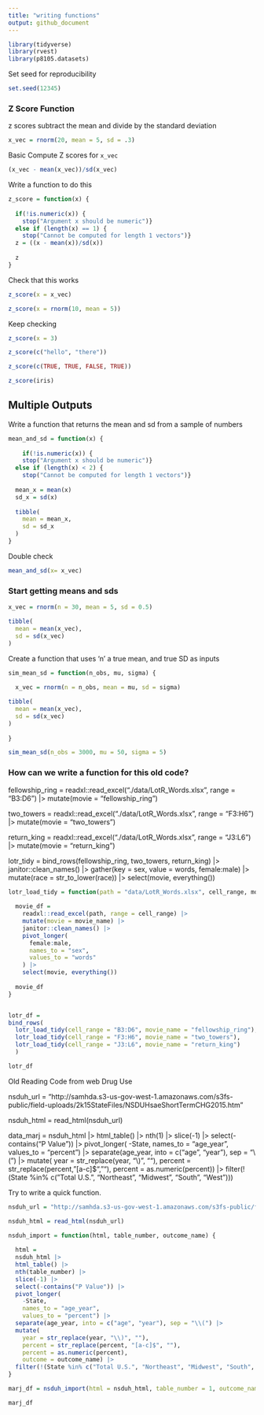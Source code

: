 ```yaml
---
title: "writing functions"
output: github_document
---
```


```r
library(tidyverse)
library(rvest)
library(p8105.datasets)

```

Set seed for reproducibility

```r
set.seed(12345)
```


### Z Score Function

z scores subtract the mean and divide by the standard deviation

```r
x_vec = rnorm(20, mean = 5, sd = .3)
```

Basic Compute Z scores for `x_vec`

```r
(x_vec - mean(x_vec))/sd(x_vec)
```


Write a function to do this

```r
z_score = function(x) {
  
  if(!is.numeric(x)) {
    stop("Argument x should be numeric")} 
  else if (length(x) == 1) {
    stop("Cannot be computed for length 1 vectors")}
  z = ((x - mean(x))/sd(x))
  
  z
}
```

Check that this works

```r
z_score(x = x_vec)

z_score(x = rnorm(10, mean = 5))
```
Keep checking
```r
z_score(x = 3)

z_score(c("hello", "there"))

z_score(c(TRUE, TRUE, FALSE, TRUE))

z_score(iris)
```


## Multiple Outputs

Write a function that returns the mean and sd from a sample of numbers


```r
mean_and_sd = function(x) {
  
    if(!is.numeric(x)) {
    stop("Argument x should be numeric")} 
  else if (length(x) < 2) {
    stop("Cannot be computed for length 1 vectors")}
  
  mean_x = mean(x)
  sd_x = sd(x)
  
  tibble(
    mean = mean_x,
    sd = sd_x
  )
}
```

Double check

```r
mean_and_sd(x= x_vec)
```


### Start getting means and sds

```r
x_vec = rnorm(n = 30, mean = 5, sd = 0.5)

tibble(
  mean = mean(x_vec),
  sd = sd(x_vec)
)
```

Create a function that uses 'n' a true mean, and true SD as inputs

```r
sim_mean_sd = function(n_obs, mu, sigma) {
  
  x_vec = rnorm(n = n_obs, mean = mu, sd = sigma)

tibble(
  mean = mean(x_vec),
  sd = sd(x_vec)
)
  
}

sim_mean_sd(n_obs = 3000, mu = 50, sigma = 5)
```
### How can we write a function for this old code?

fellowship_ring = readxl::read_excel("./data/LotR_Words.xlsx", range = "B3:D6") |>
  mutate(movie = "fellowship_ring")

two_towers = readxl::read_excel("./data/LotR_Words.xlsx", range = "F3:H6") |>
  mutate(movie = "two_towers")

return_king = readxl::read_excel("./data/LotR_Words.xlsx", range = "J3:L6") |>
  mutate(movie = "return_king")

lotr_tidy = bind_rows(fellowship_ring, two_towers, return_king) |>
  janitor::clean_names() |>
  gather(key = sex, value = words, female:male) |>
  mutate(race = str_to_lower(race)) |> 
  select(movie, everything()) 


```r
lotr_load_tidy = function(path = "data/LotR_Words.xlsx", cell_range, movie_name) {
  
  movie_df = 
    readxl::read_excel(path, range = cell_range) |> 
    mutate(movie = movie_name) |> 
    janitor::clean_names() |> 
    pivot_longer(
      female:male,
      names_to = "sex",
      values_to = "words"
    ) |> 
    select(movie, everything())
  
  movie_df
}


lotr_df = 
bind_rows(
  lotr_load_tidy(cell_range = "B3:D6", movie_name = "fellowship_ring"),
  lotr_load_tidy(cell_range = "F3:H6", movie_name = "two_towers"),
  lotr_load_tidy(cell_range = "J3:L6", movie_name = "return_king")
  )

lotr_df

```
Old Reading Code from web Drug Use

nsduh_url = "http://samhda.s3-us-gov-west-1.amazonaws.com/s3fs-public/field-uploads/2k15StateFiles/NSDUHsaeShortTermCHG2015.htm"

nsduh_html = read_html(nsduh_url)

data_marj = 
  nsduh_html |> 
  html_table() |> 
  nth(1) |>
  slice(-1) |> 
  select(-contains("P Value")) |>
  pivot_longer(
    -State,
    names_to = "age_year", 
    values_to = "percent") |>
  separate(age_year, into = c("age", "year"), sep = "\\(") |>
  mutate(
    year = str_replace(year, "\\)", ""),
    percent = str_replace(percent, "[a-c]$", ""),
    percent = as.numeric(percent)) |>
  filter(!(State %in% c("Total U.S.", "Northeast", "Midwest", "South", "West")))

Try to write a quick function.

```r
nsduh_url = "http://samhda.s3-us-gov-west-1.amazonaws.com/s3fs-public/field-uploads/2k15StateFiles/NSDUHsaeShortTermCHG2015.htm"

nsduh_html = read_html(nsduh_url)

nsduh_import = function(html, table_number, outcome_name) {
  
  html = 
  nsduh_html |> 
  html_table() |> 
  nth(table_number) |>
  slice(-1) |> 
  select(-contains("P Value")) |>
  pivot_longer(
    -State,
    names_to = "age_year", 
    values_to = "percent") |>
  separate(age_year, into = c("age", "year"), sep = "\\(") |>
  mutate(
    year = str_replace(year, "\\)", ""),
    percent = str_replace(percent, "[a-c]$", ""),
    percent = as.numeric(percent),
    outcome = outcome_name) |>
  filter(!(State %in% c("Total U.S.", "Northeast", "Midwest", "South", "West")))
}

marj_df = nsduh_import(html = nsduh_html, table_number = 1, outcome_name = "Marijuana Use")

marj_df 



```



